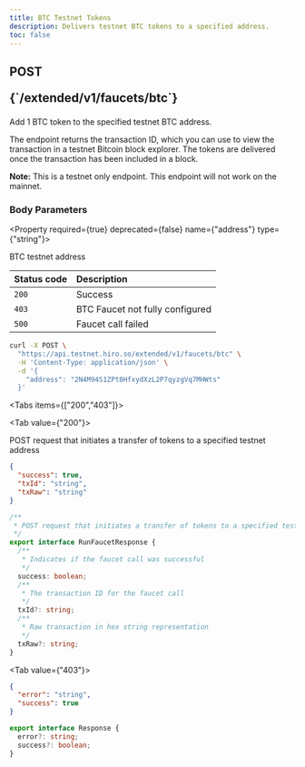 ```yaml
---
title: BTC Testnet Tokens
description: Delivers testnet BTC tokens to a specified address.
toc: false
---
```



<Root>

<API>

<div className='flex-1'>

<h2 className="not-prose mb-2 inline-flex items-center gap-3 font-mono">
  <div className="rounded-lg border px-1 py-0.5 text-xs font-medium border-yellow-400/50 bg-yellow-400/20 text-yellow-600 dark:text-yellow-400">
    POST
  </div>
  <p className="text-xs break-words overflow-hidden w-[95%]">{`/extended/v1/faucets/btc`}</p>
</h2>

Add 1 BTC token to the specified testnet BTC address.

The endpoint returns the transaction ID, which you can use to view the transaction in a testnet Bitcoin block
explorer. The tokens are delivered once the transaction has been included in a block.

**Note:** This is a testnet only endpoint. This endpoint will not work on the mainnet.

### Body Parameters

<Property required={true} deprecated={false} name={"address"} type={"string"}>

BTC testnet address

</Property>

| Status code | Description                      |
|:------------|:---------------------------------|
| `200`       | Success                          |
| `403`       | BTC Faucet not fully configured  |
| `500`       | Faucet call failed               |

</div>

<APIExample>

```bash title="Terminal"
curl -X POST \
  "https://api.testnet.hiro.so/extended/v1/faucets/btc" \
  -H 'Content-Type: application/json' \
  -d '{
    "address": "2N4M94S1ZPt8HfxydXzL2P7qyzgVq7MHWts"
  }'
```

<Tabs items={["200","403"]}>

<Tab value={"200"}>

POST request that initiates a transfer of tokens to a specified testnet address

```json title="Example Response"
{
  "success": true,
  "txId": "string",
  "txRaw": "string"
}
```

<Accordions>

<Accordion title="Typescript Definition">

```ts
/**
 * POST request that initiates a transfer of tokens to a specified testnet address
 */
export interface RunFaucetResponse {
  /**
   * Indicates if the faucet call was successful
   */
  success: boolean;
  /**
   * The transaction ID for the faucet call
   */
  txId?: string;
  /**
   * Raw transaction in hex string representation
   */
  txRaw?: string;
}

```

</Accordion>

</Accordions>

</Tab>

<Tab value={"403"}>



```json title="Example Response"
{
  "error": "string",
  "success": true
}
```

<Accordions>

<Accordion title="Typescript Definition">

```ts
export interface Response {
  error?: string;
  success?: boolean;
}

```

</Accordion>

</Accordions>

</Tab>

</Tabs>

</APIExample>

</API>

</Root>